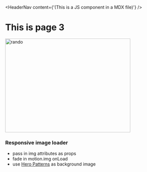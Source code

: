 
<HeaderNav content={'(This is a JS component in a MDX file)'} />

<div className="markdown-body ">

# This is page 3

<img
  src='https://source.unsplash.com/random/400x300.jpg'
  alt='rando'
  height='300'
  width='400'
  className='bg-gray-500'
/>

### Responsive image loader

- pass in img attributes as props
- fade in motion.img onLoad
- use [Hero Patterns](http://www.heropatterns.com/) as background image

</div>
